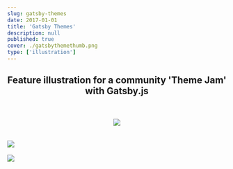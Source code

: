 ```yaml
---
slug: gatsby-themes
date: 2017-01-01
title: 'Gatsby Themes'
description: null
published: true
cover: ./gatsbythemethumb.png
type: ['illustration']
---
```


<FullWidthImage src="https://res.cloudinary.com/dg3gyk0gu/image/upload/c_scale,w_1800/v1589143413/maggieappleton.com/gatsby-themes/banne.png" />

<Center>

## Feature illustration for a community 'Theme Jam' with <a noTip to="https://www.gatsbyjs.org/">Gatsby.js</a> 

<br />
<br />

<Image src="https://res.cloudinary.com/dg3gyk0gu/image/upload/c_scale,w_80/v1589143408/maggieappleton.com/gatsby-themes/Gatsby_Monogram.png" />

</Center>

<br />
<br />

<FullWidth bgColor="linear-gradient(#9950C3, #6A37A7)" >

<Image src="https://res.cloudinary.com/dg3gyk0gu/image/upload/c_scale,w_600/v1589143411/maggieappleton.com/gatsby-themes/final.png" />

</FullWidth>

<br />
<br />

<Image src="https://res.cloudinary.com/dg3gyk0gu/image/upload/c_scale,w_1000/v1589143416/maggieappleton.com/gatsby-themes/ThemeJamSite.png" />